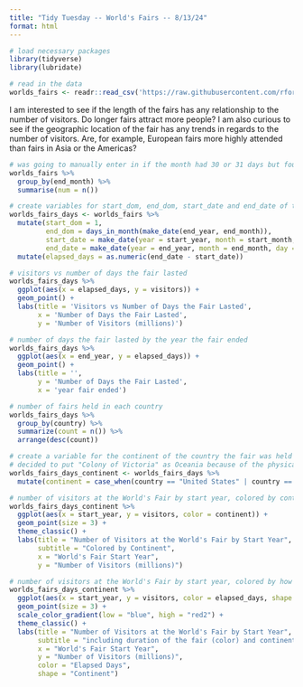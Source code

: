 ```yaml
---
title: "Tidy Tuesday -- World's Fairs -- 8/13/24"
format: html
---
```


```r
# load necessary packages
library(tidyverse)
library(lubridate)
```


```r
# read in the data
worlds_fairs <- readr::read_csv('https://raw.githubusercontent.com/rfordatascience/tidytuesday/master/data/2024/2024-08-13/worlds_fairs.csv')
```

I am interested to see if the length of the fairs has any relationship to the number of visitors. Do longer fairs attract more people? I am also curious to see if the geographic location of the fair has any trends in regards to the number of visitors. Are, for example, European fairs more highly attended than fairs in Asia or the Americas? 

```r
# was going to manually enter in if the month had 30 or 31 days but found a lubridate function that does this for me <3
worlds_fairs %>% 
  group_by(end_month) %>%
  summarise(num = n())
```


```r
# create variables for start_dom, end_dom, start_date and end_date of the fair, assumes the fair started on the 1st of the month and ends on the last date of the respective month (exact date unknown in data, only month/year). then counts the number of elapsed days
worlds_fairs_days <- worlds_fairs %>% 
  mutate(start_dom = 1,
         end_dom = days_in_month(make_date(end_year, end_month)),
         start_date = make_date(year = start_year, month = start_month, day = start_dom),
         end_date = make_date(year = end_year, month = end_month, day = end_dom)) %>%
  mutate(elapsed_days = as.numeric(end_date - start_date))
```

```r
# visitors vs number of days the fair lasted 
worlds_fairs_days %>% 
  ggplot(aes(x = elapsed_days, y = visitors)) +
  geom_point() +
  labs(title = 'Visitors vs Number of Days the Fair Lasted',
       x = 'Number of Days the Fair Lasted',
       y = 'Number of Visitors (millions)')
```

```r
# number of days the fair lasted by the year the fair ended
worlds_fairs_days %>% 
  ggplot(aes(x = end_year, y = elapsed_days)) +
  geom_point() +
  labs(title = '',
       y = 'Number of Days the Fair Lasted',
       x = 'year fair ended')
```


```r
# number of fairs held in each country
worlds_fairs_days %>% 
  group_by(country) %>% 
  summarize(count = n()) %>% 
  arrange(desc(count))
```

```r
# create a variable for the continent of the country the fair was held in
# decided to put "Colony of Victoria" as Oceania because of the physical location rather than Europe (territory was ruled by Great Britain rather than Australia)
worlds_fairs_days_continent <- worlds_fairs_days %>% 
  mutate(continent = case_when(country == "United States" | country == "Canada" | country == "Haiti" ~ "americas", country == "France" | country == "Italy" | country == "Belgium" | country == "Spain" | country == "Bulgaria" | country == "Sweden" | country == "United Kingdom" | country == "West Germany"| country == "Austria-Hungary" | country == "Finland" | country == "Germany" | country == "Hungary" | country == "Portugal" ~ "europe", country == "Japan" | country == "Israel" | country == "South Korea" | country == "Kazakhstan" | country == "People's Republic of China" | country == "United Arab Emirates" ~ "asia", country == "Australia" | country == "Colony of Victoria" ~ "oceania"))
```

```r
# number of visitors at the World's Fair by start year, colored by continent
worlds_fairs_days_continent %>%
  ggplot(aes(x = start_year, y = visitors, color = continent)) +
  geom_point(size = 3) +
  theme_classic() +
  labs(title = "Number of Visitors at the World's Fair by Start Year",
       subtitle = "Colored by Continent",
       x = "World's Fair Start Year",
       y = "Number of Visitors (millions)")
```

```r
# number of visitors at the World's Fair by start year, colored by how long the fair lasted
worlds_fairs_days_continent %>%
  ggplot(aes(x = start_year, y = visitors, color = elapsed_days, shape = continent)) +
  geom_point(size = 3) +
  scale_color_gradient(low = "blue", high = "red2") +
  theme_classic() +
  labs(title = "Number of Visitors at the World's Fair by Start Year",
       subtitle = "including duration of the fair (color) and continent in which the fair took place (shape)",
       x = "World's Fair Start Year",
       y = "Number of Visitors (millions)",
       color = "Elapsed Days",
       shape = "Continent") 
```